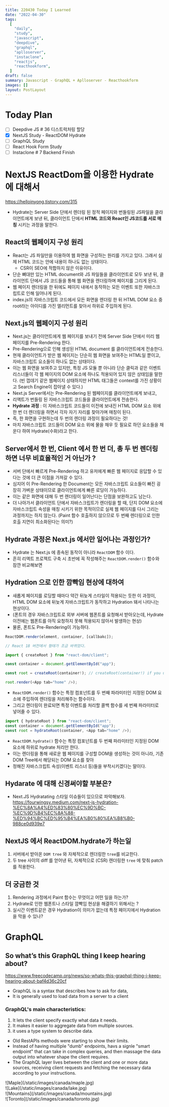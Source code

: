 ```yaml
---
title: 220430 Today I Learned
date: "2022-04-30"
tags:
  [
    "daily",
    "study",
    "javascript",
    "deepdive",
    "graphql",
    "aplloserver",
    "instaclone",
    "reactjs",
    "reacthookform",
  ]
draft: false
summary: Javascript - GraphQL + Aplloserver - Reacthookform
images: []
layout: PostLayout
---
```


# Today Plan

- [ ] Deepdive JS # 36 디스트럭처링 할당
- [x] NextJS Study - ReactDOM Hydrate
- [ ] GraphQL Study
- [ ] React Hook Form Study
- [ ] Instaclone # 7 Backend Finish

# NextJS ReactDom을 이용한 Hydrate 에 대해서

https://helloinyong.tistory.com/315

- Hydrate는 Server Side 단에서 렌더링 된 정적 페이지와 번들링된 JS파일을 클라이언트에게 보낸 뒤, 클라이언트 단에서 **HTML 코드와 React인 JS코드를 서로 매칭** 시키는 과정을 말한다.

## React의 웹페이지 구성 원리

- React는 JS 파일만을 이용하여 웹 화면을 구성하는 원리를 가지고 있다. 그래서 실제 HTML 코드는 안에 내용이 하나도 없는 상태이다.
  - CSR이 SEO에 적합하지 않은 이유이다.
- 단순 뼈대만 있는 HTML document와 JS 파일들을 클라이언트로 모두 보낸 뒤, 클라이언트 단에서 JS 코드들을 통해 웹 화면을 렌더링하며 페이지를 그리게 된다.
- 웹 페이지 렌더링을 한 뒤에도 페이지 내에서 동작하는 모든 이벤트 또한 자바스크립트로 인해 일어나게 된다.
- index.js의 자바스크립트 코드에서 모든 화면을 렌더링 한 뒤 HTML DOM 요소 중 root라는 아이디를 가진 엘리먼트를 찾아서 하위로 주입하게 된다.

## Next.js의 웹페이지 구성 원리

- Next.js는 클라이언트에게 웹 페이지를 보내기 전에 Server Side 단에서 미리 웹 페이지를 Pre-Rendering 한다.
- Pre-Rendering으로 인해 생성된 HTML document 를 클라이언트에게 전송한다.
- 현재 클라이언트가 받은 웹 페이지는 단순히 웹 화면을 보여주는 HTML일 뿐이고, 자바스크립트 요소들이 하나도 없는 상태이다.
- 이는 웹 화면을 보여주고 있지만, 특정 JS 모듈 뿐 아니라 단순 클릭과 같은 이벤트 리스너들이 각 웹 페이지의 DOM 요소에 하나도 적용되어 있지 않은 상태임을 말한다. (빈 껍데기 같은 웹페이지 상태하지만 HTML 태그들은 context를 가진 상황이고 Search Engine이 잡아낼 수 있다.)
- Next.js Server에서는 Pre-Rendering 된 웹페이지를 클라이언트에게 보내고,
- 리액트가 번들링 된 자바스크립트 코드들을 클라이언트에게 전송한다.
- **Hydrate 과정** : 이 자바스크립트 코드들이 이전에 보내진 HTML DOM 요소 위에 한 번 더 렌더링을 하면서 각자 자기 자리를 찾아가며 매칭이 된다.
- 즉, 한 화면을 구현하는데 두 번의 렌더링 과정이 필요하다는 것!
- 마치 자바스크립트 코드들이 DOM 요소 위에 물을 채우 듯 필요로 하던 요소들을 채운다 하여 Hydrate(수화)라고 한다.

## Server에서 한 번, Client 에서 한 번 더, 총 두 번 렌더링하면 너무 비효율적인 거 아닌가 ?

- 서버 단에서 빠르게 Pre-Rendering 하고 유저에게 빠른 웹 페이지로 응답할 수 있다는 것에 더 큰 이점을 가져갈 수 있다.
- 심지어 이 Pre-Rendering 한 Document는 모든 자바스크립트 요소들이 빠진 굉장히 가벼운 상태이므로 클라이언트에게 빠른 로딩이 가능하다.
- 이는 같은 화면에 대해 두 번 렌더링이 일어난다는 단점을 보완하고도 남는다.
- 더 나아가서 클라이언트 단에서 자바스크립트가 렌더링을 할 때, 단지 DOM 요소에 자바스크립트 속성을 매칭 시키기 위한 목적이므로 실제 웹 페이지를 다시 그리는 과정까지는 하지 않는다. (Paint 함수 호출하지 않으므로 두 번째 렌더링으로 인한 호출 지연이 최소화된다는 의미?)

## Hydrate 과정은 Next.js 에서만 일어나는 과정인가?

- Hydrate 는 Next.js 에 종속된 동작이 아니라 `ReactDOM` 함수 이다.
- 흔히 리액트 프로젝트 구축 시 초반에 꼭 작성해주는 `ReactDOM.render()` 함수와 잠깐 비교해보면

## Hydration 으로 인한 깜빡임 현상에 대하여

- 새롭게 페이지를 로딩할 때마다 약간 뒤늦게 스타일이 적용되는 듯한 이 과정이, HTML DOM 요소에 뒤늦게 자바스크립트가 동작하고 Hydration 돼서 나타나는 현상이다.
- (폰트의 경우 자바스크립트로 외부 서버에 웹폰트를 요청해서 받아오는데, Hydrate 이전에는 웹폰트를 아직 요청하지 못해 적용되지 않아서 발생하는 현상)
- 물론, 폰트도 Pre-Rendering이 가능하다.

```js
ReactDOM.render(element, container, [callbakc]);

// React 18 버전에서 형태가 조금 바뀌었다.

import { createRoot } from "react-dom/client";

const container = document.getElementById("app");

const root = createRoot(container!); // createRoot(container!) if you use TypeScript

root.render(<App tab="home" />);
```

- `ReactDOM.render()` 함수는 특정 컴포넌트를 두 번째 파라미터인 지정된 DOM 요소에 주입하여 렌더링을 처리해주는 함수이다.
- 그리고 렌더링이 완료되면 특정 이벤트를 처리할 콜백 함수를 세 번째 파라미터로 넣어줄 수 있다.

```js
import { hydrateRoot } from "react-dom/client";
const container = document.getElementById("app");
const root = hydrateRoot(container, <App tab="home" />);
```

- `ReactDOM.hydrate()` 함수는 특정 컴포넌트를 두 번째 파라미터인 지정된 DOM 요소에 하위로 hydrate 처리만 한다.
- 이는 렌더링을 통해 새로운 웹 페이지를 구성할 DOM을 생성하는 것이 아니라, 기존 DOM Tree에서 해당되는 DOM 요소를 찾아
- 정해진 자바스크립트 속성(이벤트 리스너 등)들을 부착시키겠다는 말이다.

## Hydarate 에 대해 신경써야할 부분은?

- Next.JS Hydratating 스타일 이슈들이 있으므로 파악해보자.
  https://fourwingsy.medium.com/next-js-hydration-%EC%8A%A4%ED%83%80%EC%9D%BC-%EC%9D%B4%EC%8A%88-%ED%94%BC%ED%95%B4%EA%B0%80%EA%B8%B0-988ce0d939e7

## NextJS 에서 ReactDOM.hydrate가 하는일

1. 서버에서 받아온 `DOM tree` 와 자체적으로 렌더링한 `tree`를 비교한다.
2. 두 tree 사이의 diff 를 얻어낸 뒤, 자체적으로 (CSR) 렌더링한 `tree` 에 맞춰 patch 를 적용한다.

## 더 궁금한 것

1. Rendering 과정에서 Paint 함수는 무엇이고 어떤 일을 하는가?
2. Hydrate로 인한 웹폰트나 스타일 깜빡임 현상을 해결하기 위해서는 ?
3. 실시간 이벤트같은 경우 Hydration이 의미가 없는데 특정 페이지에서 Hydration을 막을 수 있나?

# GraphQL

## So what’s this GraphQL thing I keep hearing about?

https://www.freecodecamp.org/news/so-whats-this-graphql-thing-i-keep-hearing-about-baf4d36c20cf

- GraphQL is a syntax that describes how to ask for data,
- It is generally used to load data from a server to a client

### GraphQL's main characteristics:

1. It lets the client specify exactly what data it needs.
2. It makes it easier to aggregate data from multiple sources.
3. it uses a type system to describe data.

- Old RestAPIs methods were starting to show their limits.
- Instead of having multiple "dumb" endpoints, havs a signle "smart endpoint" that can take in complex queries, and then massage the data output into whatever shape the client requires.
- The GraphQL layer lives between the client and one or more data sources, receiving client requests and fetching the necessary data according to your instructions.

<div className="-mx-2 flex flex-wrap overflow-hidden xl:-mx-2">
	<div className="my-1 w-full overflow-hidden px-2 xl:my-1 xl:w-1/2 xl:px-2">
		![Maple](/static/images/canada/maple.jpg)
	</div>
	<div className="my-1 w-full overflow-hidden px-2 xl:my-1 xl:w-1/2 xl:px-2">
		![Lake](/static/images/canada/lake.jpg)
	</div>
	<div className="my-1 w-full overflow-hidden px-2 xl:my-1 xl:w-1/2 xl:px-2">
		![Mountains](/static/images/canada/mountains.jpg)
	</div>
	<div className="my-1 w-full overflow-hidden px-2 xl:my-1 xl:w-1/2 xl:px-2">
		![Toronto](/static/images/canada/toronto.jpg)
	</div>
</div>
